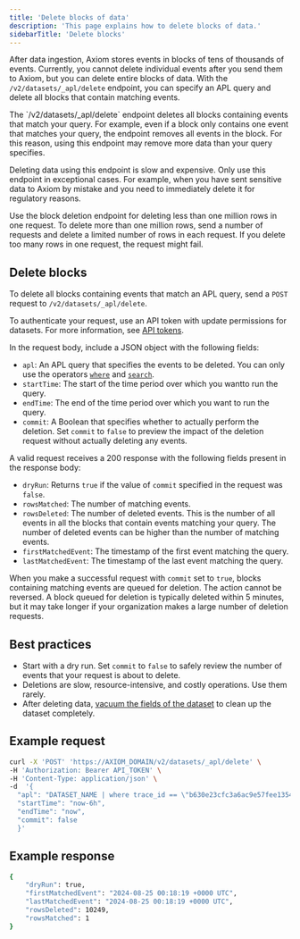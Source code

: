 ```yaml
---
title: 'Delete blocks of data'
description: 'This page explains how to delete blocks of data.'
sidebarTitle: 'Delete blocks'
---
```



After data ingestion, Axiom stores events in blocks of tens of thousands of events. Currently, you cannot delete individual events after you send them to Axiom, but you can delete entire blocks of data. With the `/v2/datasets/_apl/delete` endpoint, you can specify an APL query and delete all blocks that contain matching events.

<Warning>
The `/v2/datasets/_apl/delete` endpoint deletes all blocks containing events that match your query. For example, even if a block only contains one event that matches your query, the endpoint removes all events in the block. For this reason, using this endpoint may remove more data than your query specifies.

Deleting data using this endpoint is slow and expensive. Only use this endpoint in exceptional cases. For example, when you have sent sensitive data to Axiom by mistake and you need to immediately delete it for regulatory reasons.

Use the block deletion endpoint for deleting less than one million rows in one request. To delete more than one million rows, send a number of requests and delete a limited number of rows in each request. If you delete too many rows in one request, the request might fail.
</Warning>

## Delete blocks

To delete all blocks containing events that match an APL query, send a `POST` request to `/v2/datasets/_apl/delete`.

To authenticate your request, use an API token with update permissions for datasets. For more information, see [API tokens](/reference/tokens).

In the request body, include a JSON object with the following fields:

- `apl`: An APL query that specifies the events to be deleted. You can only use the operators [`where`](/apl/tabular-operators/where-operator) and [`search`](/apl/tabular-operators/search-operator).
- `startTime`: The start of the time period over which you wantto run the query.
- `endTime`: The end of the time period over which you want to run the query.
- `commit`: A Boolean that specifies whether to actually perform the deletion. Set `commit` to `false` to preview the impact of the deletion request without actually deleting any events.

A valid request receives a 200 response with the following fields present in the response body:

- `dryRun`: Returns `true` if the value of `commit` specified in the request was `false`.
- `rowsMatched`: The number of matching events.
- `rowsDeleted`: The number of deleted events. This is the number of all events in all the blocks that contain events matching your query. The number of deleted events can be higher than the number of matching events.
- `firstMatchedEvent`: The timestamp of the first event matching the query.
- `lastMatchedEvent`: The timestamp of the last event matching the query.

When you make a successful request with `commit` set to `true`, blocks containing matching events are queued for deletion. The action cannot be reversed. A block queued for deletion is typically deleted within 5 minutes, but it may take longer if your organization makes a large number of deletion requests.

## Best practices

- Start with a dry run. Set `commit` to `false` to safely review the number of events that your request is about to delete.
- Deletions are slow, resource-intensive, and costly operations. Use them rarely.
- After deleting data, [vacuum the fields of the dataset](/reference/datasets#vacuum-fields) to clean up the dataset completely.

## Example request

```bash
curl -X 'POST' 'https://AXIOM_DOMAIN/v2/datasets/_apl/delete' \
-H 'Authorization: Bearer API_TOKEN' \
-H 'Content-Type: application/json' \
-d  '{
  "apl": "DATASET_NAME | where trace_id == \"b630e23cfc3a6ac9e57fee13542b3e50\"",
  "startTime": "now-6h",
  "endTime": "now",
  "commit": false
  }'
```

<Info>
<ReplaceDomain />
<ReplaceDatasetToken />
</Info>

## Example response

```bash
{
    "dryRun": true,
    "firstMatchedEvent": "2024-08-25 00:18:19 +0000 UTC",
    "lastMatchedEvent": "2024-08-25 00:18:19 +0000 UTC",
    "rowsDeleted": 10249,
    "rowsMatched": 1
}
```